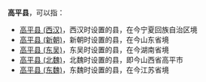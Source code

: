 '''高平县'''，可以指：

*[[高平县_(西汉)|高平县 (西汉)]]，西汉时设置的县，在今宁夏回族自治区境
*[[高平县_(新朝)|高平县 (新朝)]]，新朝时设置的县，在今山东省境
*[[高平县_(东吴)|高平县 (东吴)]]，东吴时设置的县，在今湖南省境
*[[高平县_(北魏)|高平县 (北魏)]]，北魏时设置的县，即今山西省高平市
*[[高平县_(东魏)|高平县 (东魏)]]，东魏时设置的县，在今江苏省境

{{Disambig|G|Cat=三字中国县名消歧义}}